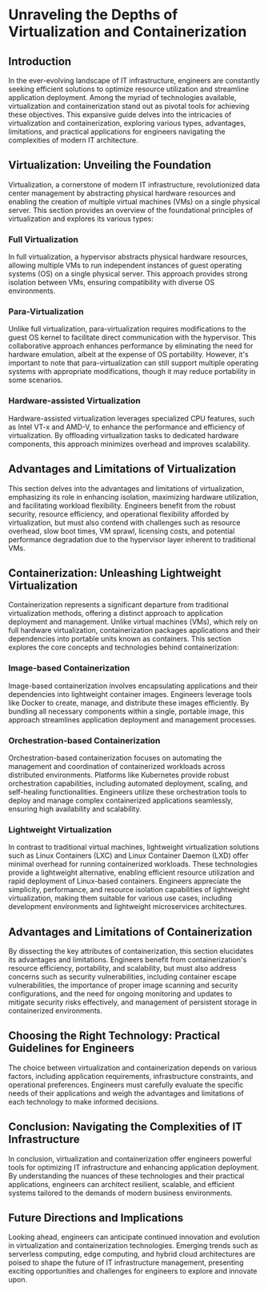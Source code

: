 # Unraveling the Depths of Virtualization and Containerization

## Introduction

In the ever-evolving landscape of IT infrastructure, engineers are constantly seeking efficient solutions to optimize resource utilization and streamline application deployment. Among the myriad of technologies available, virtualization and containerization stand out as pivotal tools for achieving these objectives. This expansive guide delves into the intricacies of virtualization and containerization, exploring various types, advantages, limitations, and practical applications for engineers navigating the complexities of modern IT architecture.

## Virtualization: Unveiling the Foundation

Virtualization, a cornerstone of modern IT infrastructure, revolutionized data center management by abstracting physical hardware resources and enabling the creation of multiple virtual machines (VMs) on a single physical server. This section provides an overview of the foundational principles of virtualization and explores its various types:

### Full Virtualization
In full virtualization, a hypervisor abstracts physical hardware resources, allowing multiple VMs to run independent instances of guest operating systems (OS) on a single physical server. This approach provides strong isolation between VMs, ensuring compatibility with diverse OS environments.

### Para-Virtualization
Unlike full virtualization, para-virtualization requires modifications to the guest OS kernel to facilitate direct communication with the hypervisor. This collaborative approach enhances performance by eliminating the need for hardware emulation, albeit at the expense of OS portability. However, it's important to note that para-virtualization can still support multiple operating systems with appropriate modifications, though it may reduce portability in some scenarios.

### Hardware-assisted Virtualization
Hardware-assisted virtualization leverages specialized CPU features, such as Intel VT-x and AMD-V, to enhance the performance and efficiency of virtualization. By offloading virtualization tasks to dedicated hardware components, this approach minimizes overhead and improves scalability.

## Advantages and Limitations of Virtualization

This section delves into the advantages and limitations of virtualization, emphasizing its role in enhancing isolation, maximizing hardware utilization, and facilitating workload flexibility. Engineers benefit from the robust security, resource efficiency, and operational flexibility afforded by virtualization, but must also contend with challenges such as resource overhead, slow boot times, VM sprawl, licensing costs, and potential performance degradation due to the hypervisor layer inherent to traditional VMs.

## Containerization: Unleashing Lightweight Virtualization

Containerization represents a significant departure from traditional virtualization methods, offering a distinct approach to application deployment and management. Unlike virtual machines (VMs), which rely on full hardware virtualization, containerization packages applications and their dependencies into portable units known as containers. This section explores the core concepts and technologies behind containerization:

### Image-based Containerization
Image-based containerization involves encapsulating applications and their dependencies into lightweight container images. Engineers leverage tools like Docker to create, manage, and distribute these images efficiently. By bundling all necessary components within a single, portable image, this approach streamlines application deployment and management processes.

### Orchestration-based Containerization
Orchestration-based containerization focuses on automating the management and coordination of containerized workloads across distributed environments. Platforms like Kubernetes provide robust orchestration capabilities, including automated deployment, scaling, and self-healing functionalities. Engineers utilize these orchestration tools to deploy and manage complex containerized applications seamlessly, ensuring high availability and scalability.

### Lightweight Virtualization
In contrast to traditional virtual machines, lightweight virtualization solutions such as Linux Containers (LXC) and Linux Container Daemon (LXD) offer minimal overhead for running containerized workloads. These technologies provide a lightweight alternative, enabling efficient resource utilization and rapid deployment of Linux-based containers. Engineers appreciate the simplicity, performance, and resource isolation capabilities of lightweight virtualization, making them suitable for various use cases, including development environments and lightweight microservices architectures.

## Advantages and Limitations of Containerization

By dissecting the key attributes of containerization, this section elucidates its advantages and limitations. Engineers benefit from containerization's resource efficiency, portability, and scalability, but must also address concerns such as security vulnerabilities, including container escape vulnerabilities, the importance of proper image scanning and security configurations, and the need for ongoing monitoring and updates to mitigate security risks effectively, and management of persistent storage in containerized environments.

## Choosing the Right Technology: Practical Guidelines for Engineers

The choice between virtualization and containerization depends on various factors, including application requirements, infrastructure constraints, and operational preferences. Engineers must carefully evaluate the specific needs of their applications and weigh the advantages and limitations of each technology to make informed decisions.

## Conclusion: Navigating the Complexities of IT Infrastructure

In conclusion, virtualization and containerization offer engineers powerful tools for optimizing IT infrastructure and enhancing application deployment. By understanding the nuances of these technologies and their practical applications, engineers can architect resilient, scalable, and efficient systems tailored to the demands of modern business environments.

## Future Directions and Implications

Looking ahead, engineers can anticipate continued innovation and evolution in virtualization and containerization technologies. Emerging trends such as serverless computing, edge computing, and hybrid cloud architectures are poised to shape the future of IT infrastructure management, presenting exciting opportunities and challenges for engineers to explore and innovate upon.
